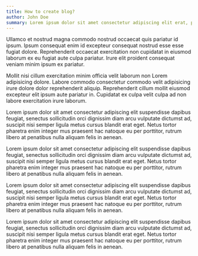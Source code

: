 ```yaml
---
title: How to create blog?
author: John Doe
summary: Lorem ipsum dolor sit amet consectetur adipiscing elit erat, pharetra iaculis rutrum dis ac facilisi fermentum, imperdiet sociosqu mollis euismod molestie porta velit.
---
```


Ullamco et nostrud magna commodo nostrud occaecat quis pariatur id ipsum. Ipsum
consequat enim id excepteur consequat nostrud esse esse fugiat dolore.
Reprehenderit occaecat exercitation non cupidatat in eiusmod laborum ex eu
fugiat aute culpa pariatur. Irure elit proident consequat veniam minim ipsum ex
pariatur.

Mollit nisi cillum exercitation minim officia velit laborum non Lorem
adipisicing dolore. Labore commodo consectetur commodo velit adipisicing irure
dolore dolor reprehenderit aliquip. Reprehenderit cillum mollit eiusmod
excepteur elit ipsum aute pariatur in. Cupidatat ex culpa velit culpa ad non
labore exercitation irure laborum.

Lorem ipsum dolor sit amet consectetur adipiscing elit suspendisse dapibus feugiat, senectus sollicitudin orci dignissim diam arcu vulputate dictumst ad, suscipit nisi semper ligula metus cursus blandit erat eget. Netus tortor pharetra enim integer mus praesent hac natoque eu per porttitor, rutrum libero at penatibus nulla aliquam felis in aenean.

Lorem ipsum dolor sit amet consectetur adipiscing elit suspendisse dapibus feugiat, senectus sollicitudin orci dignissim diam arcu vulputate dictumst ad, suscipit nisi semper ligula metus cursus blandit erat eget. Netus tortor pharetra enim integer mus praesent hac natoque eu per porttitor, rutrum libero at penatibus nulla aliquam felis in aenean.

Lorem ipsum dolor sit amet consectetur adipiscing elit suspendisse dapibus feugiat, senectus sollicitudin orci dignissim diam arcu vulputate dictumst ad, suscipit nisi semper ligula metus cursus blandit erat eget. Netus tortor pharetra enim integer mus praesent hac natoque eu per porttitor, rutrum libero at penatibus nulla aliquam felis in aenean.

Lorem ipsum dolor sit amet consectetur adipiscing elit suspendisse dapibus feugiat, senectus sollicitudin orci dignissim diam arcu vulputate dictumst ad, suscipit nisi semper ligula metus cursus blandit erat eget. Netus tortor pharetra enim integer mus praesent hac natoque eu per porttitor, rutrum libero at penatibus nulla aliquam felis in aenean.
